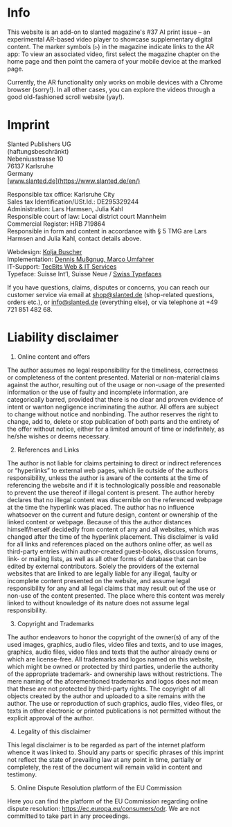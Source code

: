 


<Helmet>
  <title>slanted ar - imprint</title>
</Helmet>

<Layout location={props.location} flex>

# Info

This website is an add-on to slanted magazine's #37 AI print issue – an experimental AR-based video player to showcase supplementary digital content. The marker symbols (▹) in the magazine indicate links to the AR app: To view an associated video, first select the magazine chapter on the home page and then point the camera of your mobile device at the marked page.

Currently, the AR functionality only works on mobile devices with a Chrome browser (sorry!). In all other cases, you can explore the videos through a good old-fashioned scroll website (yay!).

# Imprint

Slanted Publishers UG<br />
(haftungsbeschränkt)<br />
Nebeniusstrasse 10<br />
76137 Karlsruhe<br />
Germany<br />
[www.slanted.de](https://www.slanted.de/en/)

Responsible tax office: Karlsruhe City<br />
Sales tax Identification/USt.Id.: DE295329244<br />
Administration: Lars Harmsen, Julia Kahl<br />
Responsible court of law: Local district court Mannheim<br />
Commercial Register: HRB 719864<br />
Responsible in form and content in accordance with § 5 TMG are Lars Harmsen and Julia Kahl, contact details above.

Webdesign: [Kolja Buscher](http://www.koljabuscher.de/)<br />
Implementation: [Dennis Mußgnug, Marco Umfahrer](http://freelancer-karlsruhe.de/)<br />
IT-Support: [TecBits Web & IT Services](https://www.tecbits.de/)<br />
Typeface: Suisse Int’l, Suisse Neue / [Swiss Typefaces](https://www.swisstypefaces.com/)

If you have questions, claims, disputes or concerns, you can reach our customer service via email at [shop@slanted.de](mailto:shop@slanted.de) (shop-related questions, orders etc.), or [info@slanted.de](mailto:info@slanted.de) (everything else), or via telephone at +49 721 851 482 68.

# Liability disclaimer

1. Online content and offers

The author assumes no legal responsibility for the timeliness, correctness or completeness of the content presented. Material or non-material claims against the author, resulting out of the usage or non-usage of the presented information or the use of faulty and incomplete information, are categorically barred, provided that there is no clear and proven evidence of intent or wanton negligence incriminating the author. All offers are subject to change without notice and nonbinding. The author reserves the right to change, add to, delete or stop publication of both parts and the entirety of the offer without notice, either for a limited amount of time or indefinitely, as he/she wishes or deems necessary.

2. References and Links

The author is not liable for claims pertaining to direct or indirect references or “hyperlinks” to external web pages, which lie outside of the authors responsibility, unless the author is aware of the contents at the time of referencing the website and if it is technologically possible and reasonable to prevent the use thereof if illegal content is present. The author hereby declares that no illegal content was discernible on the referenced webpage at the time the hyperlink was placed. The author has no influence whatsoever on the current and future design, content or ownership of the linked content or webpage. Because of this the author distances himself/herself decidedly from content of any and all websites, which was changed after the time of the hyperlink placement. This disclaimer is valid for all links and references placed on the authors online offer, as well as third-party entries within author-created guest-books, discussion forums, link- or mailing lists, as well as all other forms of database that can be edited by external contributors. Solely the providers of the external websites that are linked to are legally liable for any illegal, faulty or incomplete content presented on the website, and assume legal responsibility for any and all legal claims that may result out of the use or non-use of the content presented. The place where this content was merely linked to without knowledge of its nature does not assume legal responsibility.

3. Copyright and Trademarks

The author endeavors to honor the copyright of the owner(s) of any of the used images, graphics, audio files, video files and texts, and to use images, graphics, audio files, video files and texts that the author already owns or which are license-free. All trademarks and logos named on this website, which might be owned or protected by third parties, underlie the authority of the appropriate trademark- and ownership laws without restrictions. The mere naming of the aforementioned trademarks and logos does not mean that these are not protected by third-party rights. The copyright of all objects created by the author and uploaded to a site remains with the author. The use or reproduction of such graphics, audio files, video files, or texts in other electronic or printed publications is not permitted without the explicit approval of the author.

4. Legality of this disclaimer

This legal disclaimer is to be regarded as part of the internet platform whence it was linked to. Should any parts or specific phrases of this imprint not reflect the state of prevailing law at any point in time, partially or completely, the rest of the document will remain valid in content and testimony.

5. Online Dispute Resolution platform of the EU Commission

Here you can find the platform of the EU Commission regarding online dispute resolution: https://ec.europa.eu/consumers/odr. We are not committed to take part in any proceedings.

</Layout>

